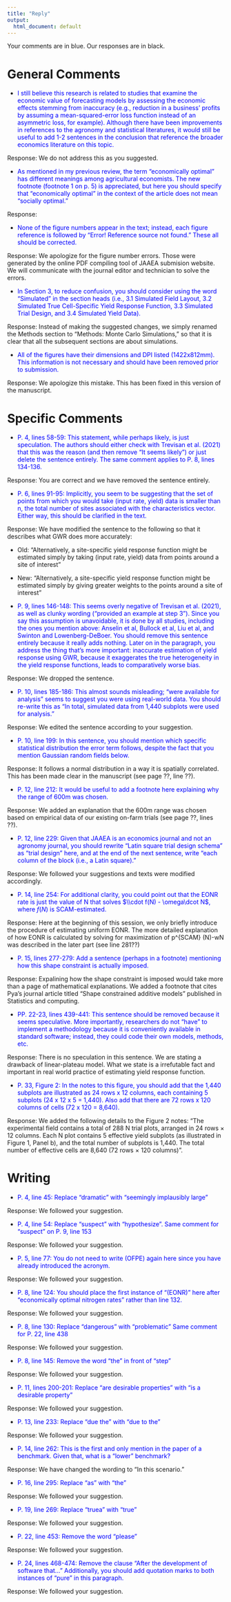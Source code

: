 ```yaml
---
title: "Reply"
output: 
  html_document: default
---
```


Your comments are in blue.  Our responses are in black.

# General Comments

+ <span style = "color: blue;">I still believe this research is related to studies that examine the economic value of forecasting models by assessing the economic effects stemming from inaccuracy (e.g., reduction in a business’ profits by assuming a mean-squared-error loss function instead of an asymmetric loss, for example). Although there have been improvements in references to the agronomy and statistical literatures, it would still be useful to add 1-2 sentences in the conclusion that reference the broader economics literature on this topic. </span> 

Response: We do not address this as you suggested.

+ <span style = "color: blue;"> As mentioned in my previous review, the term "economically optimal" has different meanings among agricultural economists. The new footnote (footnote 1 on p. 5) is appreciated, but here you should specify that "economically optimal" in the context of the article does not mean "socially optimal."</span> 

Response:

+ <span style = "color: blue;"> None of the figure numbers appear in the text; instead, each figure reference is followed by "Error! Reference source not found." These all should be corrected. </span>

Response: We apologize for the figure number errors. Those were generated by the online PDF compiling tool of JAAEA submision website. We will communicate with the journal editor and technician to solve the errors.


+ <span style = "color: blue;"> In Section 3, to reduce confusion, you should consider using the word "Simulated" in the section heads (i.e., 3.1 Simulated Field Layout, 3.2 Simulated True Cell-Specific Yield Response Function, 3.3 Simulated Trial Design, and 3.4 Simulated Yield Data). </span> 

Response: Instead of making the suggested changes, we simply renamed the Methods section to "Methods: Monte Carlo Simulations," so that it is clear that all the subsequent sections are about simulations.

+ <span style = "color: blue;"> All of the figures have their dimensions and DPI listed (1422x812mm). This information is not necessary and should have been removed prior to submission. </span> 

Response: We apologize this mistake. This has been fixed in this version of the manuscript.

# Specific Comments

+ <span style = "color: blue;"> P. 4, lines 58-59: This statement, while perhaps likely, is just speculation. The authors should either check with Trevisan et al. (2021) that this was the reason (and then remove "It seems likely") or just delete the sentence entirely. The same comment applies to P. 8, lines 134-136. </span> 

Response: You are correct and we have removed the sentence entirely.

+ <span style = "color: blue;">P. 6, lines 91-95: Implicitly, you seem to be suggesting that the set of points from which you would take (input rate, yield) data is smaller than n, the total number of sites associated with the characteristics vector. Either way, this should be clarified in the text.</span> 

Response: We have modified the sentence to the following so that it describes what GWR does more accurately:

  - Old: "Alternatively, a site-specific yield response function might be estimated simply by taking (input rate, yield) data from points around a site of interest"
  - New: "Alternatively, a site-specific yield response function might be estimated simply by giving greater weights to the points around a site of interest"

+ <span style = "color: blue;"> P. 9, lines 146-148: This seems overly negative of Trevisan et al. (2021), as well as clunky wording ("provided an example at step 3"). Since you say this assumption is unavoidable, it is done by all studies, including the ones you mention above: Anselin et al, Bullock et al, Liu et al, and Swinton and Lowenberg-DeBoer. You should remove this sentence entirely because it really adds nothing. Later on in the paragraph, you address the thing that's more important: inaccurate estimation of yield response using GWR, because it exaggerates the true heterogeneity in the yield response functions, leads to comparatively worse bias. </span>

Response: We dropped the sentence.

+ <span style = "color: blue;"> P. 10, lines 185-186: This almost sounds misleading; "were available for analysis" seems to suggest you were using real-world data. You should re-write this as "In total, simulated data from 1,440 subplots were used for analysis." </span>

Response: We edited the sentence according to your suggestion.

+ <span style = "color: blue;"> P. 10, line 199: In this sentence, you should mention which specific statistical distribution the error term follows, despite the fact that you mention Gaussian random fields below. </span> 

Response: It follows a normal distribution in a way it is spatially correlated. This has been made clear in the manuscript (see page ??, line ??). 

+ <span style = "color: blue;">P. 12, line 212: It would be useful to add a footnote here explaining why the range of 600m was chosen.</span> 

Response: We added an explanation that the 600m range was chosen based on empirical data of our existing on-farm trials (see page ??, lines ??).

+ <span style = "color: blue;">P. 12, line 229: Given that JAAEA is an economics journal and not an agronomy journal, you should rewrite "Latin square trial design schema" as "trial design" here, and at the end of the next sentence, write "each column of the block (i.e., a Latin square)." </span> 

Response: We followed your suggestions and texts were modified accordingly.

+ <span style = "color: blue;">P. 14, line 254: For additional clarity, you could point out that the EONR rate is just the value of N that solves $\\cdot f(N) - \omega\dcot N$, where $f(N)$ is SCAM-estimated. </span>

Response: Here at the beginning of this session, we only briefly introduce the procedure of estimating uniform EONR. The more detailed explanation of how EONR is calculated by solving for maximization of p\cdot \hat{f}^{SCAM} (N)-w\cdot N was described in the later part (see line 281??) 

+ <span style = "color: blue;"> P. 15, lines 277-279: Add a sentence (perhaps in a footnote) mentioning how this shape constraint is actually imposed. </span> 

Response: Expalining how the shape constraint is imposed would take more than a page of mathematical explanations. We added a footnote that  cites Pya's journal article titled "Shape constrained additive models" published in Statistics and computing.

+ <span style = "color: blue;">PP. 22-23, lines 439-441: This sentence should be removed because it seems speculative. More importantly, researchers do not "have" to implement a methodology because it is conveniently available in standard software; instead, they could code their own models, methods, etc.  </span> 

Response: There is no speculation in this sentence. We are stating a drawback of linear-plateau model. What we state is a irrefutable fact and important in real world practice of estimating yield response function.

+ <span style = "color: blue;">P. 33, Figure 2: In the notes to this figure, you should add that the 1,440 subplots are illustrated as 24 rows x 12 columns, each containing 5 subplots (24 x 12 x 5 = 1,440). Also add that there are 72 rows x 120 columns of cells (72 x 120 = 8,640).  </span> 

Response: We added the following details to the Figure 2 notes: "The experimental field contains a total of 288 N trial plots, arranged in 24 rows $\times$ 12 columns. Each N plot contains 5 effective yield subplots (as illustrated in Figure 1, Panel b), and the total number of subplots is 1,440. The total number of effective cells are 8,640 (72 rows $\times$ 120 columns)".

# Writing

+ <span style = "color: blue;">P. 4, line 45: Replace "dramatic" with "seemingly implausibly large"</span> 

Response: We followed your suggestion.

+ <span style = "color: blue;">P. 4, line 54: Replace "suspect" with "hypothesize". Same comment for "suspect" on P. 9, line 153</span>

Response: We followed your suggestion.

+ <span style = "color: blue;">P. 5, line 77: You do not need to write (OFPE) again here since you have already introduced
the acronym.</span>

Response: We followed your suggestion.

+ <span style = "color: blue;">P. 8, line 124: You should place the first instance of "(EONR)" here after "economically
optimal nitrogen rates" rather than line 132.</span>

Response: We followed your suggestion.

+ <span style = "color: blue;">P. 8, line 130: Replace "dangerous" with "problematic" Same comment for P. 22, line 438 </span>

Response: We followed your suggestion.

+ <span style = "color: blue;">P. 8, line 145: Remove the word "the" in front of "step"</span>

Response: We followed your suggestion.

+ <span style = "color: blue;">P. 11, lines 200-201: Replace "are desirable properties" with "is a desirable property" </span>

Response: We followed your suggestion.

+ <span style = "color: blue;">P. 13, line 233: Replace "due the" with "due to the"</span>

Response: We followed your suggestion.

+ <span style = "color: blue;">P. 14, line 262: This is the first and only mention in the paper of a benchmark. Given that, what is a "lower" benchmark?</span>

Response: We have changed the wording to "In this scenario."

+ <span style = "color: blue;">P. 16, line 295: Replace "as" with "the"</span>

Response: We followed your suggestion.

+ <span style = "color: blue;">P. 19, line 269: Replace "truea" with "true"</span>

Response: We followed your suggestion.

+ <span style = "color: blue;">P. 22, line 453: Remove the word "please"</span>

Response: We followed your suggestion.

+ <span style = "color: blue;">P. 24, lines 468-474: Remove the clause "After the development of software that..." Additionally, you should add quotation marks to both instances of "pure" in this paragraph.</span>

Response: We followed your suggestion.



